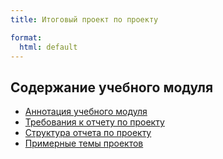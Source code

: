 ```yaml
---
title: Итоговый проект по проекту

format:
  html: default
---
```


## Содержание учебного модуля

- [Аннотация учебного модуля](annotation.qmd)
- [Требования к отчету по проекту](report-requirements.qmd)
- [Структура отчета по проекту](report-structure.qmd)
- [Примерные темы проектов](theme-options.qmd)